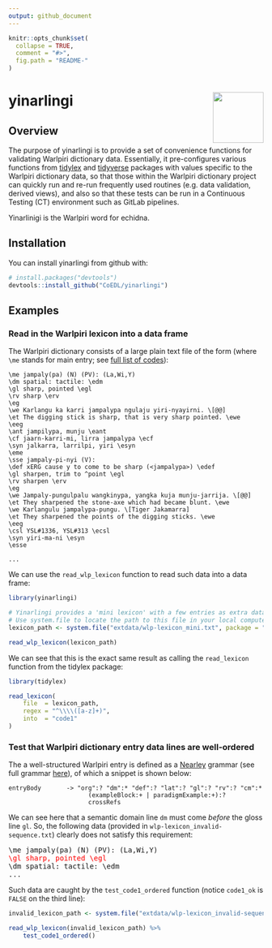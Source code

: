 ```yaml
---
output: github_document
---
```


<!-- README.md is generated from README.Rmd. Please edit that file -->

```r
knitr::opts_chunk$set(
  collapse = TRUE,
  comment = "#>",
  fig.path = "README-"
)
```

# yinarlingi <img src="man/figures/yinarlingi.png" align="right" width="100px" />

## Overview

The purpose of yinarlingi is to provide a set of convenience functions for validating Warlpiri dictionary data. Essentially, it pre-configures various functions from [tidylex](https://coedl.github.io/tidylex/) and [tidyverse](https://www.tidyverse.org/) packages with values specific to the Warlpiri dictionary data, so that those within the Warlpiri dictionary project can quickly run and re-run frequently used routines (e.g. data validation, derived views), and also so that these tests can be run in a Continuous Testing (CT) environment such as GitLab pipelines.

Yinarlinigi is the Warlpiri word for echidna.

## Installation

You can install yinarlingi from github with:

```r
# install.packages("devtools")
devtools::install_github("CoEDL/yinarlingi")
```

## Examples

### Read in the Warlpiri lexicon into a data frame

The Warlpiri dictionary consists of a large plain text file of the form (where `\me` stands for main entry; see [full list of codes](https://github.com/CoEDL/yinarlingi/blob/master/inst/structures/wlp_code-definitions.csv)):

```
\me jampaly(pa) (N) (PV): (La,Wi,Y)
\dm spatial: tactile: \edm
\gl sharp, pointed \egl
\rv sharp \erv
\eg
\we Karlangu ka karri jampalypa ngulaju yiri-nyayirni. \[@@]
\et The digging stick is sharp, that is very sharp pointed. \ewe
\eeg
\ant jampilypa, munju \eant
\cf jaarn-karri-mi, lirra jampalypa \ecf
\syn jalkarra, larrilpi, yiri \esyn
\eme
\sse jampaly-pi-nyi (V):
\def xERG cause y to come to be sharp (<jampalypa>) \edef
\gl sharpen, trim to ^point \egl
\rv sharpen \erv
\eg
\we Jampaly-pungulpalu wangkinypa, yangka kuja munju-jarrija. \[@@]
\et They sharpened the stone-axe which had became blunt. \ewe
\we Karlangulu jampalypa-pungu. \[Tiger Jakamarra]
\et They sharpened the points of the digging sticks. \ewe
\eeg
\csl YSL#1336, YSL#313 \ecsl
\syn yiri-ma-ni \esyn
\esse

...
```

We can use the `read_wlp_lexicon` function to read such data into a data frame:

```r
library(yinarlingi)

# Yinarlingi provides a 'mini lexicon' with a few entries as extra data
# Use system.file to locate the path to this file in your local computer
lexicon_path <- system.file("extdata/wlp-lexicon_mini.txt", package = "yinarlingi")

read_wlp_lexicon(lexicon_path)
```

We can see that this is the exact same result as calling the `read_lexicon` function from the tidylex package:

```r
library(tidylex)

read_lexicon(
    file  = lexicon_path,
    regex = "^\\\\([a-z]+)",
    into  = "code1"
)
```

### Test that Warlpiri dictionary entry data lines are well-ordered

The a well-structured Warlpiri entry is defined as a [Nearley](https://nearley.js.org/) grammar (see full grammar [here](https://github.com/CoEDL/yinarlingi/blob/master/inst/structures/wlp_skeleton-simple.ne)), of which a snippet is shown below:

```nearley
entryBody       -> "org":? "dm":* "def":? "lat":? "gl":? "rv":? "cm":*
                      (exampleBlock:+ | paradigmExample:+):?
                      crossRefs
```

We can see here that a semantic domain line `dm` must come *before* the gloss line `gl`. So, the following data (provided in `wlp-lexicon_invalid-sequence.txt`) clearly does not satisfy this requirement:

<pre>
\me jampaly(pa) (N) (PV): (La,Wi,Y)
<span style="color:red">\gl sharp, pointed \egl</span>
\dm spatial: tactile: \edm
...
</pre>

Such data are caught by the `test_code1_ordered` function (notice `code1_ok` is `FALSE` on the third line):

```r
invalid_lexicon_path <- system.file("extdata/wlp-lexicon_invalid-sequence.txt", package = "yinarlingi")

read_wlp_lexicon(invalid_lexicon_path) %>%
    test_code1_ordered()
```

